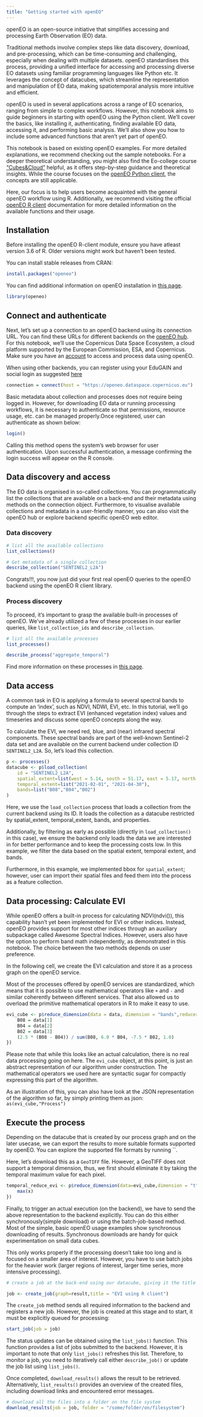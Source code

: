 ```yaml
---
title: "Getting started with openEO"
---
```


openEO is an open-source initiative that simplifies accessing and processing Earth Observation (EO) data.

Traditional methods involve complex steps like data discovery, download, and pre-processing, which can be time-consuming and challenging, especially when dealing with multiple datasets. openEO standardises this process, providing a unified interface for accessing and processing diverse EO datasets using familiar programming languages like Python etc. It leverages the concept of datacubes, which streamline the representation and manipulation of EO data, making spatiotemporal analysis more intuitive and efficient.

openEO is used in several applications across a range of EO scenarios, ranging from simple to complex workflows. However, this notebook aims to guide beginners in starting with openEO using the Python client. We'll cover the basics, like installing it, authenticating, finding available EO data, accessing it, and performing basic analysis. We'll also show you how to include some advanced functions that aren't yet part of openEO.

This notebook is based on existing openEO examples. For more detailed explanations, we recommend checking out the sample notebooks. For a deeper theoretical understanding, you might also find the Eo-college course ["Cubes&Cloud"](https://eo-college.org/courses/cubes-and-clouds/) helpful, as it offers step-by-step guidance and theoretical insights. While the course focuses on the [openEO Python client](https://open-eo.github.io/openeo-python-client/index.html), the concepts are still applicable.


Here, our focus is to help users become acquainted with the general openEO workflow using R. Additionally, we recommend visiting the official [openEO R client](https://open-eo.github.io/openeo-r-client/) documentation for more detailed information on the available functions and their usage.


## Installation

Before installing the openEO R-client module, ensure you have atleast version 3.6 of R. Older versions might work but haven't been tested.

You can install stable releases from CRAN:

```r
install.packages("openeo")
```

You can find additional information on openEO installation in [this page](https://open-eo.github.io/openeo-r-client/#installation).

```r
library(openeo)

```


## Connect and authenticate

Next, let's set up a connection to an openEO backend using its connection URL. You can find these URLs for different backends on the [openEO hub](https://hub.openeo.org/). For this notebook, we'll use the Copernicus Data Space Ecosystem, a cloud platform supported by the European Commission, ESA, and Copernicus. Make sure you have an [account](https://identity.dataspace.copernicus.eu/auth/realms/CDSE/protocol/openid-connect/auth?client_id=cdse-public&response_type=code&scope=openid&redirect_uri=https%3A//dataspace.copernicus.eu/account/confirmed/1) to access and process data using openEO.

When using other backends, you can register using your EduGAIN and social login as suggested [here](https://docs.openeo.cloud/join/free_trial.html)

```r
connection = connect(host = "https://openeo.dataspace.copernicus.eu")

```

Basic metadata about collection and processes does not require being logged in. However, for downloading EO data or running processing workflows, it is necessary to authenticate so that permissions, resource usage, etc. can be managed properly.Once registered, user can authenticate as shown below:

```r
login()

```

Calling this method opens the system’s web browser for user authentication. Upon successful authentication, a message confirming the login success will appear on the R console.

## Data discovery and access

The EO data is organised in so-called collections. You can programmatically list the collections that are available on a back-end and their metadata using methods on the connection object. Furthermore, to visualise available collections and metadata in a user-friendly manner, you can also visit the openEO hub or explore backend specific openEO web editor.

### Data discovery


```r
# list all the available collections
list_collections()

```

```r
# Get metadata of a single collection
describe_collection("SENTINEL2_L2A")

```

Congrats!!!, you now just did your first real openEO queries to the openEO backend using the openEO R client library.


### Process discovery

To proceed, it's important to grasp the available built-in processes of openEO. We've already utilized a few of these processes in our earlier queries, like `list_collection_ids` and `describe_collection`.

```r
# list all the available processes
list_processes()
```

```r
describe_process("aggregate_temporal")

```

Find more information on these processes in [this page](https://processes.openeo.org/).


## Data access

A common task in EO is applying a formula to several spectral bands to compute an ‘index’, such as NDVI, NDWI, EVI, etc. In this tutorial, we’ll go through the steps to extract EVI (enhanced vegetation index) values and timeseries and discuss some openEO concepts along the way.

To calculate the EVI, we need red, blue, and (near) infrared spectral components. These spectral bands are part of the well-known Sentinel-2 data set and are available on the current backend under collection ID `SENTINEL2_L2A`. So, let's load this collection.

```r
p <- processes()
datacube <- p$load_collection(
    id = "SENTINEL2_L2A",
    spatial_extent=list(west = 5.14, south = 51.17, east = 5.17, north = 51.19),
    temporal_extent=list("2021-02-01", "2021-04-30"),
    bands=list("B08","B04","B02")
)

```

Here, we use the `load_collection` process that loads a collection from the current backend using its ID. It loads the collection as a datacube restricted by spatial_extent, temporal_extent, bands, and properties.

Additionally, by filtering as early as possible (directly in `load_collection()` in this case), we ensure the backend only loads the data we are interested in for better performance and to keep the processing costs low. In this example, we filter the data based on the spatial extent, temporal extent, and bands.

Furthermore, in this example, we implemented bbox for `spatial_extent`; however, user can import their spatial files and feed them into the process as a feature collection.


## Data processing: Calculate EVI

While openEO offers a built-in process for calculating NDVI(ndvi()), this capability hasn't yet been implemented for EVI or other indices. Instead, openEO provides support for most other indices through an auxiliary subpackage called Awesome Spectral Indices. However, users also have the option to perform band math independently, as demonstrated in this notebook. The choice between the two methods depends on user preference.

In the following cell, we create the EVI calculation and store it as a process graph on the openEO service.

Most of the processes offered by openEO services are standardized, which means that it is possible to use mathematical operators like `+` and `-` and similar coherently between different services. That also allowed us to overload the primitive mathematical operators in R to make it easy to use.
 

```r
evi_cube <- p$reduce_dimension(data = data, dimension = "bands",reducer = function(data,context) {
    B08 = data[1]
    B04 = data[2]
    B02 = data[3]
    (2.5 * (B08 - B04)) / sum(B08, 6.0 * B04, -7.5 * B02, 1.0)
})

```


Please note that while this looks like an actual calculation, there is no real data processing going on here. The `evi_cube` object, at this point, is just an abstract representation of our algorithm under construction. The mathematical operators we used here are syntactic sugar for compactly expressing this part of the algorithm.

As an illustration of this, you can also have look at the JSON representation of the algorithm so far, by simply printing them as json: `as(evi_cube,"Process")`

## Execute the process

Depending on the datacube that is created by our process graph and on the later usecase, we can export the results to more suitable formats supported by openEO. You can explore the supported file formats by running ``.

Here, let’s download this as a `GeoTIFF` file. However, a GeoTIFF does not support a temporal dimension, thus, we first should eliminate it by taking the temporal maximum value for each pixel.

```r
temporal_reduce_evi <- p$reduce_dimension(data=evi_cube,dimension = "t", reducer = function(x,y){
    max(x)
})

```

Finally, to trigger an actual execution (on the backend), we have to send the above representation to the backend explicitly. You can do this either synchronously(simple download) or using the batch-job-based method. Most of the simple, basic openEO usage examples show synchronous downloading of results. Synchronous downloads are handy for quick experimentation on small data cubes.

This only works properly if the processing doesn’t take too long and is focused on a smaller area of interest. However, you have to use batch jobs for the heavier work (larger regions of interest, larger time series, more intensive processing). 

```r
# create a job at the back-end using our datacube, giving it the title `Example Title`

job <- create_job(graph=result,title = "EVI using R client")

```

The `create_job` method sends all required information to the backend and registers a new job. However, the job is created at this stage and to start, it must be explicitly queued for processing:

```r
start_job(job = job)

```

The status updates can be obtained using the `list_jobs()` function. This function provides a list of jobs submitted to the backend. However, it is important to note that only `list_jobs()` refreshes this list. Therefore, to monitor a job, you need to iteratively call either `describe_job()` or update the job list using `list_jobs()`.

Once completed, `download_results()` allows the result to be retrieved. Alternatively, `list_results()` provides an overview of the created files, including download links and encountered error messages.

```r

# download all the files into a folder on the file system
download_results(job = job, folder = "/some/folder/on/filesystem")

```




